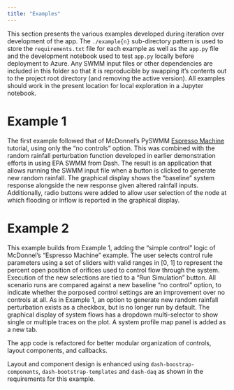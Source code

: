 ```yaml
---
title: "Examples"
---
```


This section presents the various examples developed during iteration over development of the app. The `./example{n}` sub-directory pattern is used to store the `requirements.txt` file for each example as well as the `app.py` file and the development notebook used to test `app.py` locally before deployment to Azure. Any SWMM input files or other dependencies are included in this folder so that it is reproducible by swapping it's contents out to the project root directory (and removing the active version). All examples should work in the present location for local exploration in a Jupyter notebook. 

# Example 1
The first example followed that of McDonnel's PySWMM [Espresso Machine]() tutorial, using only the "no controls" option. This was combined with the random rainfall perturbation function developed in earlier demonstration efforts in using EPA SWMM from Dash. The result is an application that allows running the SWMM input file when a button is clicked to generate new random rainfall. The graphical display shows the "baseline" system response alongside the new response given altered rainfall inputs. Additionally, radio buttons were added to allow user selection of the node at which flooding or inflow is reported in the graphical display. 

# Example 2
This example builds from Example 1, adding the "simple control" logic of McDonnel's "Espresso Machine" example. The user selects control rule parameters using a set of sliders with valid ranges in [0, 1] to represent the percent open position of orifices used to control flow through the system. Execution of the new selections are tied to a "Run Simulation" button. All scenario runs are compared against a new baseline "no control" option, to indicate whether the porposed control settings are an improvement over no controls at all. As in Example 1, an option to generate new random rainfall perturbation exists as a checkbox, but is no longer run by default. The graphical display of system flows has a dropdown multi-selector to show single or multiple traces on the plot. A system profile map panel is added as a new tab. 

The app code is refactored for better modular organization of controls, layout components, and callbacks.   

Layout and component design is enhanced using `dash-boostrap-components`, `dash-bootstrap-templates` and `dash-daq` as shown in the requirements for this example.

